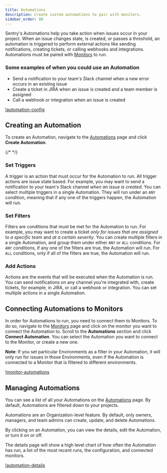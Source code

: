 ```yaml
---
title: Automations
description: Create custom automations to pair with monitors.
sidebar_order: 80
---
```


Sentry's Automations help you take action when issues occur in your project. When an issue changes state, is created, or passes a threshold, an automation is triggered to perform external actions like sending notifications, creating tickets, or calling webhooks and integrations. Automations must be paired with [Monitors](/product/monitors/) to run. 

### Some examples of when you could use an Automation
- Send a notification to your team's Slack channel when a new error occurs in an existing issue
- Create a ticket in JIRA when an issue is created and a team member is assigned
- Call a webhook or integration when an issue is created

[!automation-config](./img/automation-config.png)

## Creating an Automation

To create an Automation, navigate to the [Automations](https://sentry.io/issues/automations/new/) page and click **Create Automation**.

{/* <Arcade src="https://demo.arcade.software/YOUR_ARCADE_ID?embed" /> */}

### Set Triggers

A trigger is an action that must occur for the Automation to run. All trigger actions are issue state based. For example, you may want to send a notification to your team's Slack channel _when an issue is created_. You can select multiple triggers in a single Automation. They will run under an `ANY` condition, meaning that if any one of the triggers happen, the Automation will run. 

### Set Filters 

Filters are conditions that must be met for the Automation to run. For example, you may want to create a ticket _only for issues that are assigned to a specific team_ and _at a certain severity_. You can create multiple filters in a single Automation, and group them under either `ANY` or `ALL` conditions. For `ANY` conditions, if any one of the filters are true, the Automation will run. For `ALL` conditions, only if all of the filters are true, the Automation will run.

### Add Actions

Actions are the events that will be executed when the Automation is run. You can send notifications on any channel you're integrated with, create tickets, for example, in JIRA, or call a webhook or integration. You can set multiple actions in a single Automation. 

## Connecting Automations to Monitors

In order for Automations to run, you need to connect them to Monitors. To do so, navigate to the [Monitors](https://sentry.io/issues/monitors/) page and click on the monitor you want to connect the Automation to. Scroll to the **Automations** section and click **Connect Automation**. You can select the Automation you want to connect to the Monitor, or create a new one. 

**Note**: If you set particular Environments as a filter in your Automation, it will only run for issues in those Environments, even if the Automation is connected to a Monitor that is filtered to different environments.

[!monitor-automations](./img/monitor-automations.png)

## Managing Automations

You can see a list of all your Automations on the [Automations](https://sentry.io/issues/automations/) page. By default, Automations are filtered down to your projects. 

<Alert>

Automations are an Organization-level feature. By default, only owners, managers, and team admins can create, update, and delete Automations.

</Alert>

By clicking on an Automation, you can view the details, edit the Automation, or turn it on or off.

The details page will show a high level chart of how often the Automation has run, a list of the most recent runs, the configuration, and connected monitors. 

[!automation-details](./img/automation-details.png)